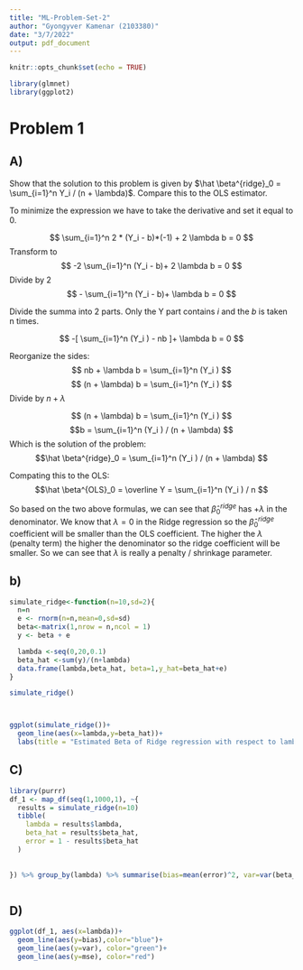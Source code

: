 ```yaml
---
title: "ML-Problem-Set-2"
author: "Gyongyver Kamenar (2103380)"
date: "3/7/2022"
output: pdf_document
---
```


```r
knitr::opts_chunk$set(echo = TRUE)
```

```r
library(glmnet)
library(ggplot2)
```


# Problem 1

## A)
Show that the solution to this problem is given by $\hat \beta^{ridge}_0 = \sum_{i=1}^n Y_i / (n + \lambda)$. Compare this to the OLS estimator.

To minimize the expression we have to take the derivative and set it equal to 0. 

$$ \sum_{i=1}^n 2 * (Y_i -  b)*(-1) + 2 \lambda b = 0   $$
Transform to
$$ -2 \sum_{i=1}^n  (Y_i -  b)+ 2 \lambda b = 0   $$
Divide by 2
$$ - \sum_{i=1}^n  (Y_i -  b)+  \lambda b = 0   $$

Divide the summa into 2 parts. Only the Y part contains $i$ and the $b$ is taken n times.

$$ -[ \sum_{i=1}^n  (Y_i ) -  nb ]+ \lambda b = 0   $$

Reorganize the sides:
$$ nb + \lambda b = \sum_{i=1}^n  (Y_i )   $$
$$ (n + \lambda) b = \sum_{i=1}^n  (Y_i )   $$
Divide by $n+\lambda$

$$ (n + \lambda) b = \sum_{i=1}^n  (Y_i )   $$
$$b = \sum_{i=1}^n  (Y_i ) / (n + \lambda)  $$
Which is the solution of the problem:
$$\hat \beta^{ridge}_0 = \sum_{i=1}^n  (Y_i ) / (n + \lambda)  $$

Compating this to the OLS:
$$\hat \beta^{OLS}_0 = \overline Y  = \sum_{i=1}^n  (Y_i ) / n $$

So based on the two above formulas, we can see that $\hat \beta^{ridge}_0$ has $+\lambda$ in the denominator.  We know that $\lambda = 0$ in the Ridge regression so the $\hat \beta^{ridge}_0$ coefficient will be smaller than the OLS coefficient. The higher the $\lambda$ (penalty term) the higher the denominator so the ridge coefficient will be smaller. So we can see that $\lambda$ is really a penalty / shrinkage parameter.


## b)


```r

simulate_ridge<-function(n=10,sd=2){
  n=n
  e <- rnorm(n=n,mean=0,sd=sd)
  beta<-matrix(1,nrow = n,ncol = 1)
  y <- beta + e 

  lambda <-seq(0,20,0.1)
  beta_hat <-sum(y)/(n+lambda)
  data.frame(lambda,beta_hat, beta=1,y_hat=beta_hat+e)
}

simulate_ridge()



ggplot(simulate_ridge())+
  geom_line(aes(x=lambda,y=beta_hat))+
  labs(title = "Estimated Beta of Ridge regression with respect to lambda",y="Beta hat", x="Lambda")

```


## C)


```r
library(purrr)
df_1 <- map_df(seq(1,1000,1), ~{
  results = simulate_ridge(n=10)
  tibble(
    lambda = results$lambda,
    beta_hat = results$beta_hat,
    error = 1 - results$beta_hat
  )
  
  
}) %>% group_by(lambda) %>% summarise(bias=mean(error)^2, var=var(beta_hat), mse=bias+var)



```



## D)

```r
ggplot(df_1, aes(x=lambda))+
  geom_line(aes(y=bias),color="blue")+
  geom_line(aes(y=var), color="green")+
  geom_line(aes(y=mse), color="red")
```





